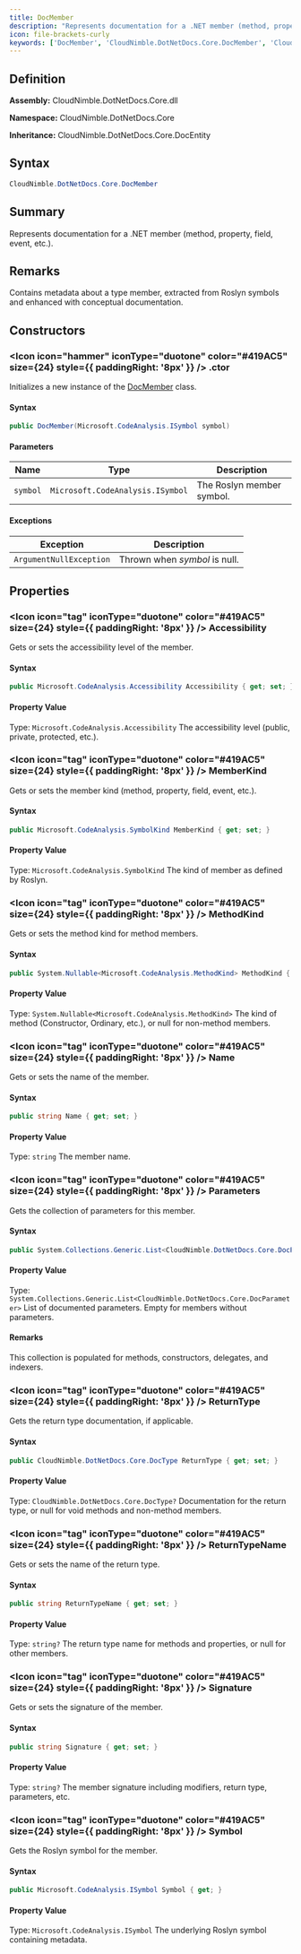 ```yaml
---
title: DocMember
description: "Represents documentation for a .NET member (method, property, field, event, etc.)."
icon: file-brackets-curly
keywords: ['DocMember', 'CloudNimble.DotNetDocs.Core.DocMember', 'CloudNimble.DotNetDocs.Core', 'class', 'CloudNimble.DotNetDocs.Core.DocEntity']
---
```


## Definition

**Assembly:** CloudNimble.DotNetDocs.Core.dll

**Namespace:** CloudNimble.DotNetDocs.Core

**Inheritance:** CloudNimble.DotNetDocs.Core.DocEntity

## Syntax

```csharp
CloudNimble.DotNetDocs.Core.DocMember
```

## Summary

Represents documentation for a .NET member (method, property, field, event, etc.).

## Remarks

Contains metadata about a type member, extracted from Roslyn symbols and enhanced
            with conceptual documentation.

## Constructors

### <Icon icon="hammer" iconType="duotone" color="#419AC5" size={24} style={{ paddingRight: '8px' }} />  .ctor

Initializes a new instance of the [DocMember](/api-reference/CloudNimble/DotNetDocs/Core/DocMember) class.

#### Syntax

```csharp
public DocMember(Microsoft.CodeAnalysis.ISymbol symbol)
```

#### Parameters

| Name | Type | Description |
|------|------|-------------|
| `symbol` | `Microsoft.CodeAnalysis.ISymbol` | The Roslyn member symbol. |

#### Exceptions

| Exception | Description |
|-----------|-------------|
| `ArgumentNullException` | Thrown when *symbol* is null. |

## Properties

### <Icon icon="tag" iconType="duotone" color="#419AC5" size={24} style={{ paddingRight: '8px' }} />  Accessibility

Gets or sets the accessibility level of the member.

#### Syntax

```csharp
public Microsoft.CodeAnalysis.Accessibility Accessibility { get; set; }
```

#### Property Value

Type: `Microsoft.CodeAnalysis.Accessibility`
The accessibility level (public, private, protected, etc.).

### <Icon icon="tag" iconType="duotone" color="#419AC5" size={24} style={{ paddingRight: '8px' }} />  MemberKind

Gets or sets the member kind (method, property, field, event, etc.).

#### Syntax

```csharp
public Microsoft.CodeAnalysis.SymbolKind MemberKind { get; set; }
```

#### Property Value

Type: `Microsoft.CodeAnalysis.SymbolKind`
The kind of member as defined by Roslyn.

### <Icon icon="tag" iconType="duotone" color="#419AC5" size={24} style={{ paddingRight: '8px' }} />  MethodKind

Gets or sets the method kind for method members.

#### Syntax

```csharp
public System.Nullable<Microsoft.CodeAnalysis.MethodKind> MethodKind { get; set; }
```

#### Property Value

Type: `System.Nullable<Microsoft.CodeAnalysis.MethodKind>`
The kind of method (Constructor, Ordinary, etc.), or null for non-method members.

### <Icon icon="tag" iconType="duotone" color="#419AC5" size={24} style={{ paddingRight: '8px' }} />  Name

Gets or sets the name of the member.

#### Syntax

```csharp
public string Name { get; set; }
```

#### Property Value

Type: `string`
The member name.

### <Icon icon="tag" iconType="duotone" color="#419AC5" size={24} style={{ paddingRight: '8px' }} />  Parameters

Gets the collection of parameters for this member.

#### Syntax

```csharp
public System.Collections.Generic.List<CloudNimble.DotNetDocs.Core.DocParameter> Parameters { get; init; }
```

#### Property Value

Type: `System.Collections.Generic.List<CloudNimble.DotNetDocs.Core.DocParameter>`
List of documented parameters. Empty for members without parameters.

#### Remarks

This collection is populated for methods, constructors, delegates, and indexers.

### <Icon icon="tag" iconType="duotone" color="#419AC5" size={24} style={{ paddingRight: '8px' }} />  ReturnType

Gets the return type documentation, if applicable.

#### Syntax

```csharp
public CloudNimble.DotNetDocs.Core.DocType ReturnType { get; set; }
```

#### Property Value

Type: `CloudNimble.DotNetDocs.Core.DocType?`
Documentation for the return type, or null for void methods and non-method members.

### <Icon icon="tag" iconType="duotone" color="#419AC5" size={24} style={{ paddingRight: '8px' }} />  ReturnTypeName

Gets or sets the name of the return type.

#### Syntax

```csharp
public string ReturnTypeName { get; set; }
```

#### Property Value

Type: `string?`
The return type name for methods and properties, or null for other members.

### <Icon icon="tag" iconType="duotone" color="#419AC5" size={24} style={{ paddingRight: '8px' }} />  Signature

Gets or sets the signature of the member.

#### Syntax

```csharp
public string Signature { get; set; }
```

#### Property Value

Type: `string?`
The member signature including modifiers, return type, parameters, etc.

### <Icon icon="tag" iconType="duotone" color="#419AC5" size={24} style={{ paddingRight: '8px' }} />  Symbol

Gets the Roslyn symbol for the member.

#### Syntax

```csharp
public Microsoft.CodeAnalysis.ISymbol Symbol { get; }
```

#### Property Value

Type: `Microsoft.CodeAnalysis.ISymbol`
The underlying Roslyn symbol containing metadata.

